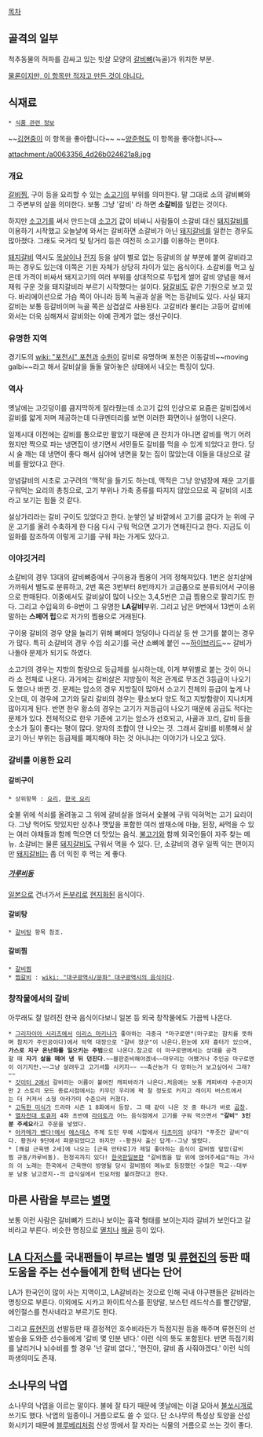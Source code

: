 [[목차]]

== 골격의 일부 ==
척추동물의 허파를 감싸고 있는 빗살 모양의 [[갈비뼈]](늑골)가 위치한 부분.

[[이 항목만 적자고 만든게 아닌 항목|물론이지만, 이 항목만 적자고 만든 것이 아니다.]]
== 식재료 ==
 * [[식품 관련 정보]]

~~[[김현중]]이 이 항목을 좋아합니다~~
~~[[양준혁]]도 이 항목을 좋아합니다~~

attachment:/a0063356_4d26b024621a8.jpg

=== 개요 ===
[[갈비찜]], 구이 등을 요리할 수 있는 [[소고기]]의 부위를 의미한다. 말 그대로 소의 갈비뼈와 그 주변부의 살을 의미한다. 보통 그냥 '갈비' 라 하면 '''소갈비'''를 일컫는 것이다.

하지만 [[소고기]]를 써서 만드는데 [[소고기]] 값이 비싸니 사람들이 소갈비 대신 [[돼지갈비]]를 이용하기 시작했고 오늘날에 와서는 갈비하면 소갈비가 아닌 [[돼지갈비]]를 일컫는 경우도 많아졌다. 그래도 국거리 및 탕거리 등은 여전히 소고기를 이용하는 편이다.

[[돼지갈비]] 역시도 [[목살]]이나 [[전지]] 등을 살이 별로 없는 등갈비의 살 부분에 붙여 갈비라고 파는 경우도 있는데 이쪽은 기원 자체가 상당히 차이가 있는 음식이다. 소갈비를 먹고 싶은데 가격이 비싸서 돼지고기의 여러 부위를 상대적으로 두텁게 썰어 갈비 양념을 해서 재워 구운 것을 돼지갈비라 부르기 시작했다는 설이다. [[닭갈비]]도 같은 기원으로 보고 있다. 바리에이션으로 가슴 쪽이 아니라 등쪽 늑골과 살을 먹는 등갈비도 있다. 사실 돼지갈비는 보통 등갈비이며 늑골 쪽은 삼겹살로 사용된다. 고갈비라 불리는 고등어 갈비에 와서는 더욱 심해져서 갈비와는 아예 관계가 없는 생선구이다.
=== 유명한 지역 ===
경기도의 [[wiki: "포천시" 포천]]과 [[수원]]이 갈비로 유명하며 포천은 이동갈비~~moving galbi~~라고 해서 갈비살을 돌돌 말아놓은 상태에서 내오는 특징이 있다.
=== 역사 ===
옛날에는 고깃덩이를 큼지막하게 잘라줬는데 소고기 값의 인상으로 요즘은 갈비집에서 갈비를 얇게 저며 제공하는데 다큐멘터리를 보면 이러한 화면이나 설명이 나온다.

일제시대 이전에는 갈비를 통으로만 팔았기 때문에 큰 잔치가 아니면 갈비를 먹기 어려웠지만 짝으로 파는 냉면집이 생기면서 서민들도 갈비를 먹을 수 있게 되었다고 한다. 당시 술 깨는 데 냉면이 좋다 해서 심야에 냉면을 찾는 집이 많았는데 이들을 대상으로 갈비를 팔았다고 한다.

양념갈비의 시초로 고구려의 '맥적'을 들기도 하는데, 맥적은 그냥 양념장에 재운 고기를 구워먹는 요리의 총칭으로, 고기 부위나 가축 종류를 따지지 않았으므로 꼭 갈비의 시초라고 보기는 힘들 것 같다.

설상가리라는 갈비 구이도 있었다고 한다. 눈쌓인 날 바깥에서 고기를 굽다가 눈 위에 구운 고기를 올려 수축하게 한 다음 다시 구워 먹으면 고기가 연해진다고 한다. 지금도 이 일화를 참조하여 이렇게 고기를 구워 파는 가게도 있다고.
=== 이야깃거리 ===
소갈비의 경우 13대의 갈비뼈중에서 구이용과 찜용이 거의 정해져있다. 1번은 살치살에 가까워서 별도로 분류하고, 2번 혹은 3번부터 8번까지가 고급품으로 분류되어서 구이용으로 판매된다. 이중에서도 갈비살이 많이 나오는 3,4,5번은 고급 찜용으로 팔리기도 한다. 그리고 수입육의 6-8번이 그 유명한 '''LA갈비'''부위. 그리고 남은 9번에서 13번이 소위 말하는 '''스페어 립'''으로 저가의 찜용으로 거래된다. 

구이용 갈비의 경우 양을 늘리기 위해 뼈에다 엉덩이나 다리살 등 싼 고기를 붙이는 경우가 많다. 특히 소갈비의 경우 수입 쇠고기를 국산 소뼈에 붙인 ~~[[하이브리드]]~~ 갈비가 나돌아 문제가 되기도 하였다. 

소고기의 경우는 지방의 함량으로 등급제를 실시하는데, 이게 부위별로 붙는 것이 아니라 소 전체로 나온다. 과거에는 갈비살은 지방질이 적은 관계로 무조건 3등급이 나오기도 했으나 바뀐 것. 문제는 암소의 경우 지방질이 많아서 소고기 전체의 등급이 높게 나오는데, 이 경우에 고기와 달리 갈비의 경우는 황소보다 양도 적고 지방함량이 지나치게 많아지게 된다. 반면 한우 황소의 경우는 고기가 저등급이 나오기 때문에 공급도 적다는 문제가 있다. 전체적으로 한우 기준에 고기는 암소가 선호되고, 사골과 꼬리, 갈비 등을 숫소가 질이 좋다는 평이 많다. 양자의 조합이 안 나오는 것. 그래서 갈비를 비롯해서 살코기 아닌 부위는 등급제를 폐지해야 하는 것 아니냐는 이야기가 나오고 있다. 
=== 갈비를 이용한 요리 ===
==== 갈비구이 ====
 * 상위항목 : [[요리]], [[한국 요리]]
숯불 위에 석쇠를 올려놓고 그 위에 갈비살을 얹혀서 숯불에 구워 익혀먹는 고기 요리이다. 그냥 먹어도 맛있지만 상추나 깻잎을 포함한 여러 쌈채소에 마늘, 된장, 싸먹을 수 있는 여러 야채들과 함께 먹으면 더 맛있는 음식. [[불고기]]와 함께 외국인들이 자주 찾는 메뉴. 소갈비는 물론 [[돼지갈비]]도 구워서 먹을 수 있다. 단, 소갈비의 경우 일찍 익는 편이지만 [[돼지갈비]]는 좀 더 익힌 후 먹는 게 좋다. 
===== [[가루비동]] =====
[[일본]]으로 건너가서 [[돈부리]]로 [[현지화]]된 음식이다.
==== 갈비탕 ==== 
 * [[갈비탕]] 항목 참조. 
==== 갈비찜 ==== 
 * [[갈비찜]]
 * [[찜갈비]] : [[wiki: "대구광역시/문화" 대구광역시의 음식]]이다.
=== 창작물에서의 갈비 ===
아무래도 잘 알려진 한국 음식이다보니 일본 등 외국 창작물에도 가끔씩 나온다.
 * [[그리자이아 시리즈]]에서 [[이리스 마키나]]가 좋아하는 극중극 "마구로맨"(마구로는 참치를 뜻하며 참치가 주인공이다)에서 악역 대장으로 "갈비 장군"이 나온다.왼눈에 X자 흉터가 있으며,'''가스로 지구 온난화를 일으키는 주범'''으로 나온다.참고로 이 마구로맨에서는 상대를 공격할 때 '''자기 살을 떼어 낸 뒤 던진다'''.~~블판준비해야겠네~~마무리는 어쨌거나 주인공 마구로맨이 이기지만.~~그냥 살려두고 고기셔틀 시키지~~ ~~축산농가 다 망하는거 보고싶어서 그래?~~
 * [[갓이터 2]]에서 갈비라는 이름이 붙여진 캐피바라가 나온다.처음에는 보통 캐피바라 수준이지만 2 스토리 모드 종료시점에서는 키우던 우리에 꽉 찰 정도로 커지고 레이지 버스트에서는 더 커져서 소형 아라가미 수준으러 커졌다.
 * [[고독한 미식가]] 드라마 시즌 1 8화에서 등장. 그 때 같이 나온 것 중 하나가 바로 [[곱창]].
 * [[열차전대 토큐저]] 4화 초반에 [[라이토(열차전대 토큐저)|라이토]]가 어느 음식점에서 고기를 구워 먹으면서 '''"갈비" 3인분 주세요'''라고 주문을 넣었다.
 * [[아카메가 벤다!]]에서 [[에스데스]] 주체 도민 무예 시합에서 [[타츠미(아카메가 벤다!)|타츠미]]의 상대가 "푸줏간 갈비"이다. 황권사 9단에서 파문되었다고 하지만 --황권사 출신 답게--그냥 발렸다.
 * [쾌걸 근육맨 2세]에 나오는 [근육 만타로]가 제일 좋아하는 음식이 갈비찜 덮밥(갈비찜 규동/카루비동). 헌정곡까지 있다! [http://www.youtube.com/watch?v=TPQKQvmUWZ0 한국판][http://pann.nate.com/video/217337389 일본판] "갈비찜을 밥 위에 얹어주세요"하는 가사의 이 노래는 한국에서 근육맨이 방영될 당시 갈비찜이 메뉴로 등장했던 수많은 학교--대부분 남중 남고겠지--의 급식실에서 민요처럼 불려졌다고 한다.

== 마른 사람을 부르는 [[별명]] ==
보통 이런 사람은 갈비뼈가 드러나 보이는 흉곽 형태를 보이는지라 갈비가 보인다고 갈비라고 부른다. 비슷한 명칭으로 [[멸치]]나 [[해골]] 등이 있다.

== [[LA 다저스]]를 국내팬들이 부르는 별명 및 [[류현진]]의 등판 때 도움을 주는 선수들에게 한턱 낸다는 단어 ==
LA가 한국인이 많이 사는 지역이고, LA갈비라는 것으로 인해 국내 야구팬들은 갈비라는 명칭으로 부른다. 이외에도 시카고 화이트삭스를 흰양말, 보스턴 레드삭스를 빨간양말, 에인절스를 천사네라고 부르기도 한다.

그리고 [[류현진]]의 선발등판 때 결정적인 호수비라든가 득점지원 등을 해주며 류현진의 선발승을 도와준 선수들에게 '갈비 몇 인분 낸다.' 이런 식의 뜻도 포함된다. 반면 득점기회를 날리거나 뇌수비를 할 경우 '넌 갈비 없다.', '현진아, 갈비 좀 사줘야겠다.' 이런 식의 파생의미도 존재.

== 소나무의 낙엽 ==
소나무의 낙엽을 이르는 말이다. 불에 잘 타기 때문에 옛날에는 이걸 모아서 [[불쏘시개]]로 쓰기도 했다. 낙엽의 일종이니 거름으로도 쓸 수 있다. 단 소나무의 특성상 토양을 산성화시키기 때문에 [[블루베리]]처럼 산성 땅에서 잘 자라는 식물의 거름으로 쓰는 것이 좋다.
